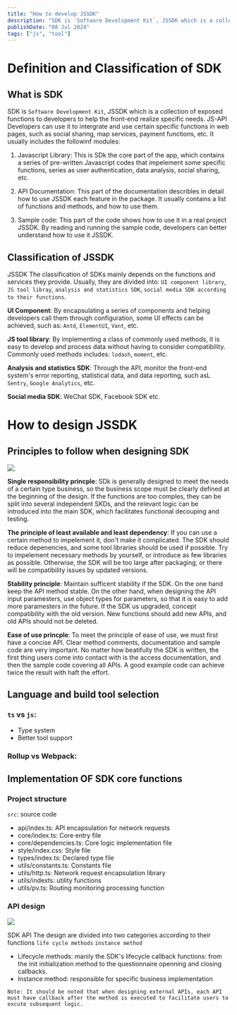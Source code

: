 ```yaml
---
title: "How to develop JSSDK"
description: "SDK is `Software Development Kit`, JSSDK which is a collection of exposed functions to developers to help the front-end realize specific needs"
publishDate: "08 Jul 2024"
tags: ["js", "tool"]
---
```


# Definition and Classification of SDK

## What is SDK

SDK is `Software Development Kit`, JSSDK which is a collection of exposed functions to developers to help the front-end realize specific needs.
JS-API Developers can use it to intergrate and use certain specific functions in web pages, such as social sharing, map services, payment functions, etc. It usually includes the followinf modules:

1. Javascript Library: This is SDk the core part of the app, which contains a series of pre-written Javascript codes that impelement some specific functions,
series as user authentication, data analysis, social sharing, etc.

2. API Documentation: This part of the documentation describles in detail how to use JSSDK each feature in the package.
It usually contains a list of functions and methods, and how to use them.

3. Sample code: This part of the code shows how to use it in a real project JSSDK. By reading and running the sample code,
developers can better understand how to use it JSSDK.

## Classification of JSSDK

JSSDK The classification of SDKs mainly depends on the functions and services they provide.
Usually, they are divided into: `UI component library`, `JS tool libray`, `analysis and statistics SDK`, `social media SDK according to their functions`.

**UI Component**: By encapsulating a series of components and helping developers call them through configuration, some UI effects can be achieved, such as: `Antd`, `ElementUI`, `Vant`, etc.

**JS tool library**: By implementing a class of commonly used methods, it is easy to develop and process data without having to consider compatibility.
Commonly used methods includes: `lodash`, `moment`, etc.

**Analysis and statistics SDK**: Through the API, monitor the front-end system's error reporting,
statistical data, and data reporting, such asL `Sentry`, `Google Analytics`, etc.

**Social media SDK**: WeChat SDK, Facebook SDK etc.

# How to design JSSDK

## Principles to follow when designing SDK

![](/princple-follow-to-design-sdk.png)

**Single responsibility princple**: SDk is generally designed to meet the needs of a certain type business, so the business scope must be clearly defined at the beginning of the design.
If the functions are too comples, they can be split into several independent SKDs, and the relevant logic can be introduced into the main SDK,
which facilitates functional decouping and testing.

**The principle of least available and least dependency**: If you can use a certain method to impelement it,
don't make it complicated. The SDK should reduce depenencies, and some tool libraries should be used if possible.
Try to impelement necessary methods by yourself, or introduce as few libraries as possible.
Otherwise, the SDK will be too large after packaging, or there will be compatibility issues by updated versions.

**Stability principle**: Maintain sufficent stability if the SDK. On the one hand keep the API method stable. On the other hand,
when designing the API input paramesters, use object types for parameters,
so that it is easy to add more paramesters in the future.
If the SDK us upgraded, concept compatibility with the old version. New functions should add new APIs, and old APIs should not be deleted.

**Ease of use princple**: To meet the principle of ease of use, we must first have a concise API.
Clear method comments, documentation and sample code are very important.
No matter how beatifully the SDK is written, the first thing users come into contact with is the access documentation, and then the sample code covering all APIs.
A good example code can achieve twice the result with haft the effort.

## Language and build tool selection

### `ts` vs `js`:

- Type system
- Better tool support

### Rollup vs Webpack:


## Implementation OF SDK core functions

### Project structure

`src`: source code

- api/index.ts: API encapsulation for network requests
- core/index.ts: Core entry file
- core/dependencies.ts: Core logic implementation file
- style/index.css: Style file
- types/index.ts: Declared type file
- utils/constants.ts: Constants file
- utils/http.ts: Network request encapsulation library
- utils/indexts: utility functions
- utils/pv.ts: Routing monitoring processing function

### API design

![](/api-design.png)

SDK API The design are divided into two categories according to their functions `life cycle methods` `instance method`

- Lifecycle methods: manily the SDK's lifecycle callback functions: from the init initialization method to the questionnaire openning and closing callbacks.
- Instance method: responsible for specific business implementation


`Note: It should be noted that when designing external APIs, each API must have callback after the method is executed to facilitate users to excute subsequent logic.`
